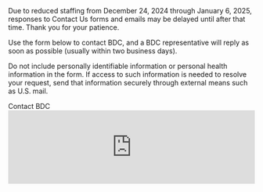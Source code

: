
<PageContent title="Contact Us">
  <InfoCard fullWidth>
    Due to reduced staffing from December 24, 2024 through January 6, 2025, responses to Contact Us forms and emails may be delayed until after that time. Thank you for your patience.
  </InfoCard>
  
  Use the form below to contact BDC, and a BDC representative will reply as soon as possible (usually within two business days). 

  Do not include personally identifiable information or personal health information in the form. If access to such information is needed to resolve your request, send that information securely through external means such as U.S. mail.

  <Card>
    <CardHeader>Contact BDC</CardHeader>
    <CardBody>
      <iframe
        title="Feedback Form"
        className="freshwidget-embedded-form"
        id="freshwidget-embedded-form"
        src="https://bdcatalyst.freshdesk.com/widgets/feedback_widget/new?&widgetType=embedded&screenshot=No&captcha=yes"
        scrolling="no"
        style={{ height: "650px", overflow: "auto" }}
        width="100%"
        frameBorder="0"
      ></iframe>
    </CardBody>
  </Card>
</PageContent>
